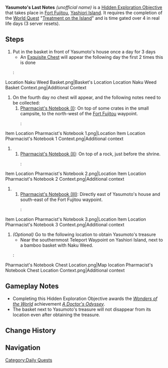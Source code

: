 {{Hidden Exploration Objectives Infobox
|image      = Book Letter.png
|type       = Quest-Like
|region     = Inazuma
|area       = Yashiori Island
|subarea    = Fort Fujitou
|loc        = [[Fort Fujitou]], [[Yashiori Island]]
|req        = [[Treatment on the Island]]
|characters = Traveler; Yasumoto
}}
'''Yasumoto's Last Notes''' ''(unofficial name)'' is a [[Hidden Exploration Objective]] that takes place in [[Fort Fujitou]], [[Yashiori Island]]. It requires the completion of the [[World Quest]] "[[Treatment on the Island]]" and is time gated over 4 in real life days (3 server resets).

==Steps==
# Put {{Item|Naku Weed|x=12|25}} in the basket in front of Yasumoto's house once a day for 3 days
#* An [[Exquisite Chest]] will appear the following day the first 2 times this is done
#: <gallery>
Location Naku Weed Basket.png|Basket's Location
Location Naku Weed Basket Context.png|Additional Context
</gallery>
# On the fourth day no chest will appear, and the following notes need to be collected:
## [[Pharmacist's Notebook (I)]]: On top of some crates in the small campsite, to the north-west of the [[Fort Fujitou]] waypoint.
##: <gallery>
Item Location Pharmacist's Notebook 1.png|Location
Item Location Pharmacist's Notebook 1 Context.png|Additional context
</gallery>
## [[Pharmacist's Notebook (II)]]: On top of a rock, just before the shrine.
##: <gallery>
Item Location Pharmacist's Notebook 2.png|Location
Item Location Pharmacist's Notebook 2 Context.png|Additional context
</gallery>
## [[Pharmacist's Notebook (III)]]: Directly east of Yasumoto's house and south-east of the Fort Fujitou waypoint.
##: <gallery>
Item Location Pharmacist's Notebook 3.png|Location
Item Location Pharmacist's Notebook 3 Context.png|Additional context
</gallery>
# ''(Optional)'' Go to the following location to obtain Yasumoto's treasure
#* Near the southernmost Teleport Waypoint on Yashiori Island, next to a bamboo basket with Naku Weed.
#: <gallery>
Pharmacist's Notebook Chest Location.png|Map location
Pharmacist's Notebook Chest Location Context.png|Additional context
</gallery>

==Gameplay Notes==
* Completing this Hidden Exploration Objective awards the ''[[Wonders of the World]]'' achievement ''[[A Doctor's Odyssey]]''.
* The basket next to Yasumoto's treasure will not disappear from its location even after obtaining the treasure.

==Change History==
{{Change History|2.0}}

==Navigation==
{{Hidden Exploration Objective Navbox|Quest-Like}}

[[Category:Daily Quests]]
